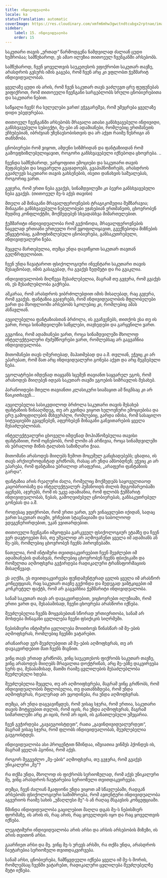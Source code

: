 ```yaml
---
title: ინდივიდუალობა
locale: ka
statusTranslation: automatic
coverImage: https://res.cloudinary.com/xmfm6mhw3gwctndtcubgx2rptnae/image/upload/v1740468922/small_cover_tratado_de_psicologia_revolucionaria_a4c0dca4e0.webp
sidebar:
    label: 15. ინდივიდუალობა
    order: 15
---
```

საკუთარი თავის „ერთად“ წარმოდგენა ნამდვილად ძალიან ცუდი ხუმრობაა; სამწუხაროდ, ეს ამაო ილუზია თითოეულ ჩვენგანში არსებობს.

სამწუხაროდ, ჩვენ ყოველთვის საუკეთესოს ვფიქრობთ საკუთარ თავზე, არასდროს გვსურს იმის გაგება, რომ ჩვენ არც კი ვფლობთ ჭეშმარიტ ინდივიდუალობას.

ყველაზე ცუდი ის არის, რომ ჩვენ საკუთარ თავს ვაძლევთ ცრუ ფუფუნებას ვიფიქროთ, რომ თითოეული ჩვენგანი სარგებლობს სრული ცნობიერებითა და საკუთარი ნებით.

საწყალი ჩვენ! რა სულელები ვართ! ეჭვგარეშეა, რომ უმეცრება ყველაზე დიდი უბედურებაა.

თითოეულ ჩვენგანში არსებობს მრავალი ათასი განსხვავებული ინდივიდი, განსხვავებული სუბიექტი, მე-ები ან ადამიანები, რომლებიც ერთმანეთს ეჩხუბებიან, იბრძვიან უზენაესობისთვის და არ აქვთ რაიმე წესრიგი ან თანხმობა.

ცნობიერები რომ ვიყოთ, ამდენი სიზმრიდან და ფანტაზიიდან რომ გამოვფხიზლებულიყავით, როგორი განსხვავებული იქნებოდა ცხოვრება. ..

ჩვენდა სამწუხაროდ, უარყოფითი ემოციები და საკუთარი თავის შეფასებები და სიყვარული გვაჯადოებს, გვაჰიპნოზირებს, არასდროს გვაძლევს საკუთარი თავის გახსენების, ისეთი დანახვის საშუალებას, როგორიც ვართ.

გვჯერა, რომ ერთი ნება გვაქვს, სინამდვილეში კი ბევრი განსხვავებული ნება გვაქვს. (თითოეულ მე-ს აქვს თავისი)

მთელი ამ შინაგანი მრავალფეროვნების ტრაგიკომედია შემზარავია; შინაგანი განსხვავებული ნებელობები ეჯახებიან ერთმანეთს, ცხოვრობენ მუდმივ კონფლიქტში, მოქმედებენ სხვადასხვა მიმართულებით.

ჭეშმარიტი ინდივიდუალობა რომ გვქონოდა, მრავალფეროვნების ნაცვლად ერთიანი ერთეული რომ ვყოფილიყავით, გვექნებოდა მიზნების უწყვეტობაც, გამოფხიზლებული ცნობიერება, განსაკუთრებული, ინდივიდუალური ნება.

შეცვლა მართებულია, თუმცა უნდა დავიწყოთ საკუთარ თავთან გულწრფელობით.

ჩვენ უნდა ჩავატაროთ ფსიქოლოგიური ინვენტარი საკუთარი თავის შესაცნობად, იმის გასაგებად, რა გვაქვს ზედმეტი და რა გვაკლია.

ინდივიდუალობის მიღწევა შესაძლებელია, მაგრამ თუ გვჯერა, რომ გვაქვს ის, ეს შესაძლებლობა გაქრება.

აშკარაა, რომ არასდროს ვიბრძოლებდით იმის მისაღებად, რაც გვჯერა, რომ გვაქვს. ფანტაზია გვაჯერებს, რომ ინდივიდუალობის მფლობელები ვართ და მსოფლიოში არსებობს სკოლებიც კი, რომლებიც ამას ასწავლიან.

აუცილებელია ფანტაზიასთან ბრძოლა, ის გვაჩვენებს, თითქოს ესა თუ ის ვართ, როცა სინამდვილეში საწყლები, თავხედები და გარყვნილი ვართ.

გვგონია, რომ ადამიანები ვართ, როცა სინამდვილეში მხოლოდ ინტელექტუალური ძუძუმწოვრები ვართ, რომლებსაც არ გაგვაჩნია ინდივიდუალობა.

მითომანები თავს ღმერთებად, მაჰათმებად და ა.შ. თვლიან, ეჭვიც კი არ ეპარებათ, რომ მათ არც ინდივიდუალური გონება აქვთ და არც შეგნებული ნება.

ეგოლატრები იმდენად თაყვანს სცემენ თავიანთ საყვარელ ეგოს, რომ არასოდეს მიიღებენ იდეას საკუთარ თავში ეგოების სიმრავლის შესახებ.

პარანოიდები მთელი თავიანთი კლასიკური სიამაყით ამ წიგნსაც კი არ წაიკითხავენ...

აუცილებელია სასიკვდილოდ ბრძოლა საკუთარი თავის შესახებ ფანტაზიის წინააღმდეგ, თუ არ გვინდა ვიყოთ ხელოვნური ემოციებისა და ცრუ გამოცდილების მსხვერპლი, რომლებიც, გარდა იმისა, რომ სასაცილო სიტუაციებში გვაყენებენ, აფერხებენ შინაგანი განვითარების ყველა შესაძლებლობას.

ინტელექტუალური ცხოველი იმდენად მოჰიპნოზებულია თავისი ფანტაზიით, რომ ოცნებობს, რომ ლომი ან არწივია, როცა სინამდვილეში ის უბრალოდ მიწის ტალახის საზიზღარი ჭიაა.

მითომანი არასოდეს მიიღებს ზემოთ მოცემულ განცხადებებს; ცხადია, ის თავს არქიიეროფანტად გრძნობს, რასაც არ უნდა ამბობდნენ; ეჭვიც კი არ ეპარება, რომ ფანტაზია უბრალოდ არაფერია, „არაფერი ფანტაზიის გარდა“.

ფანტაზია არის რეალური ძალა, რომელიც მოქმედებს საყოველთაოდ კაცობრიობაზე და ინტელექტუალურ ჰუმანოიდს ძილის მდგომარეობაში აყენებს, აჯერებს, რომ ის უკვე ადამიანია, რომ ფლობს ჭეშმარიტ ინდივიდუალობას, ნებას, გამოღვიძებულ ცნობიერებას, განსაკუთრებულ გონებას და ა.შ.

როდესაც ვფიქრობთ, რომ ერთი ვართ, ვერ ვინაცვლებთ იქიდან, სადაც ვართ საკუთარ თავში, ვრჩებით სტაგნაციაში და საბოლოოდ ვდეგენერირდებით, უკან ვვითარდებით.

თითოეული ჩვენგანი იმყოფება გარკვეულ ფსიქოლოგიურ ეტაპზე და ჩვენ ვერ დავტოვებთ მას, თუ უშუალოდ არ აღმოვაჩენთ ყველა იმ ადამიანს ან მე-ებს, რომლებიც ცხოვრობენ ჩვენს პიროვნებაში.

ნათელია, რომ ინტიმური თვითდაკვირვებით ჩვენ შევძლებთ იმ ადამიანების დანახვას, რომლებიც ცხოვრობენ ჩვენს ფსიქიკაში და რომელთა აღმოფხვრა გვჭირდება რადიკალური ტრანსფორმაციის მისაღწევად.

ეს აღქმა, ეს თვითდაკვირვება ფუნდამენტურად ცვლის ყველა იმ არასწორ კონცეფციას, რაც საკუთარ თავზე გვქონდა და შედეგად ვამტკიცებთ იმ კონკრეტულ ფაქტს, რომ არ გაგვაჩნია ჭეშმარიტი ინდივიდუალობა.

სანამ საკუთარ თავს არ დავაკვირდებით, ვიცხოვრებთ ილუზიაში, რომ ერთი ვართ და, შესაბამისად, ჩვენი ცხოვრება არასწორი იქნება.

შეუძლებელია ჩვენს მოყვასებთან სწორად ურთიერთობა, სანამ არ მოხდება შინაგანი ცვლილება ჩვენი ფსიქიკის სიღრმეში.

ნებისმიერი ინტიმური ცვლილება მოითხოვს წინასწარ იმ მე-ების აღმოფხვრას, რომლებიც ჩვენში ვატარებთ.

არანაირად ვერ შევძლებდით ამ მე-ების აღმოფხვრას, თუ არ დავაკვირდებით მათ ჩვენს შიგნით.

ვინც თავს ერთად გრძნობს, ვინც საუკეთესოს ფიქრობს საკუთარ თავზე, ვინც არასოდეს მიიღებს მრავალთა დოქტრინას, არც მე-ებზე დაკვირვება სურს და, შესაბამისად, მათში რაიმე ცვლილების შესაძლებლობა შეუძლებელი ხდება.

შეუძლებელია შეცვლა, თუ არ აღმოიფხვრება, მაგრამ ვინც გრძნობს, რომ ინდივიდუალობის მფლობელია, თუ დათანხმდება, რომ უნდა აღმოფხვრას, რეალურად არ ეცოდინება, რა უნდა აღმოფხვრას.

თუმცა, არ უნდა დაგვავიწყდეს, რომ ვისაც სჯერა, რომ ერთია, საკუთარი თავის მოტყუებით თვლის, რომ იცის, რა უნდა აღმოფხვრას, მაგრამ სიმართლეში არც კი იცის, რომ არ იცის, ის განათლებული უმეცარია.

ჩვენ გვჭირდება „გავაუგოისტდეთ“, რათა „გავინდივიდუალურდეთ“, მაგრამ ვისაც სჯერა, რომ ფლობს ინდივიდუალობას, შეუძლებელია გაუგოისტდეს.

ინდივიდუალობა ასი პროცენტით წმინდაა, იშვიათია ვინმეს ჰქონდეს ის, მაგრამ ყველას ჰგონია, რომ აქვს.

როგორ შეგვეძლო „მე-ების“ აღმოფხვრა, თუ გვჯერა, რომ გვაქვს უნიკალური „მე“?

რა თქმა უნდა, მხოლოდ ის ფიქრობს სერიოზულად, რომ აქვს უნიკალური მე, ვინც არასდროს ჩაუტარებია სერიოზული თვითდაკვირვება.

თუმცა, ჩვენ ძალიან მკაფიონი უნდა ვიყოთ ამ სწავლებაში, რადგან არსებობს ფსიქოლოგიური საშიშროება, რომ ავთენტური ინდივიდუალობა აგვერიოს რაიმე სახის „უმაღლესი მე“-ს ან რაღაც მსგავსის კონცეფციაში.

წმინდა ინდივიდუალობა გაცილებით მაღლა დგას მე-ს ნებისმიერ ფორმაზე, ის არის ის, რაც არის, რაც ყოველთვის იყო და რაც ყოველთვის იქნება.

ლეგიტიმური ინდივიდუალობა არის არსი და არსის არსებობის მიზეზი, ის არის თვითონ არსი.

გაარჩიეთ არსი და მე. ვინც მე-ს ურევს არსში, რა თქმა უნდა, არასდროს ჩაუტარებია სერიოზული თვითდაკვირვება.

სანამ არსი, ცნობიერება, ჩამწყვდეული იქნება ყველა იმ მე-ს შორის, რომლებსაც ჩვენში ვატარებთ, რადიკალური ცვლილება შეუძლებელზე მეტი იქნება.

